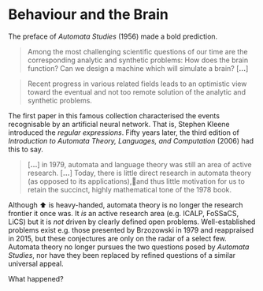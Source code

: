 
# Behaviour and the Brain

The preface of _Automata Studies_ (1956) made a bold prediction.

> Among the most challenging scientific questions of our time are the corresponding analytic and synthetic problems: How does the brain function? Can we design a machine which will simulate a brain? [__…__]

> Recent progress in various related fields leads to an optimistic view toward the eventual and not too remote solution of the analytic and synthetic problems.

The first paper in this famous collection characterised the events recognisable by an artificial neural network. That is, Stephen Kleene introduced the _regular expressions_. Fifty years later, the third edition of _Introduction to Automata Theory, Languages, and Computation_ (2006) had this to say.

> [__…__] in 1979, automata and language theory was still an area of active research. [__…__] Today, there is little direct research in automata theory (as opposed to its applications),and thus little motivation for us to retain the succinct, highly mathematical tone of the 1978 book.

<!-- TODO
  - reference OBDDs (post 1970), although this an application
  - but not much research @ foundations i.e. det/nondet/regex
  - ANNs tend to be acyclic layers (Kleene ignored)
  - algebraic automata theory not helpful in applications
    e.g. Krohn-rhodes decomposition too large
  - missing a "nice" mathematical theory of complexity
    e.g. ANN much more succinct than dfa,
    e.g. but nfas allow superstates
-->

Although <Icon title="the above">⬆️</Icon> is heavy-handed, automata theory is no longer the research frontier it once was. It _is_ an active research area (e.g. <Ext href="https://eatcs.org/index.php/best-icalp-paper">ICALP</Ext>, <Ext href="https://link.springer.com/conference/fossacs">FoSSaCS</Ext>, <Ext href="http://lics.siglog.org/">LiCS</Ext>) but it is _not_ driven by clearly defined open problems. Well-established problems exist e.g. those presented by Brzozowski in <Ext href="https://www.sciencedirect.com/science/article/pii/B9780121153502500075">1979</Ext> and reappraised in <Ext href="https://hal.archives-ouvertes.fr/hal-01614375v2/document">2015</Ext>, but these conjectures are only on the radar of a select few. Automata theory no longer pursues the two questions posed by _Automata Studies_, nor have they been replaced by refined questions of a similar universal appeal.

What happened?

<!-- The question moved into AI and Computational Complexity -->

<!-- - The questions posed by Automata Studies have universal appeal.
- Artificial Intelligence has PAC Learning
- Computational Complexity has the P vs NP question. -->
